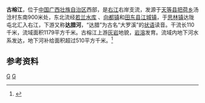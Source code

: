 {{Infobox River
  | river_name      = 古榕江
  | image_name      = 
  | image_size      = 
  | caption         = 
  | origin          = [[广西壮族自治区|广西壮族自治区]][[天等县|天等县]][[把荷乡|把荷乡]]汤淰村
  | mouth           = 广西壮族自治区[[田东县|田东县]][[思林镇|思林镇]]达陇屯[[右江_(河流)|右江]]
  | basin_countries = 广西天等县、田东县、平果县、隆安县
  | length          = 110 km
  | elevation       = 
  | mouth_elevation = 
  | discharge       = 
  | watershed       = 1179 km<sup>2</sup>
}}
'''古榕江'''，位于[[中国|中国]][[广西壮族自治区|广西壮族自治区]]西部，是[[右江_(河流)|右江]]右岸支流，发源于[[天等县|天等县]][[把荷乡|把荷乡]]汤淰村东南900米处，东北流经[[若兰水库|若兰水库]]
、[[向都镇|向都镇]]和[[田东县|田东县]][[江城镇_(田东县)|江城镇]]，于[[思林镇|思林镇]]达陇屯北汇入右江，下游又称'''达腊河'''，“达腊”为古名“大罗溪”的[[状语|状语]]读音。干流长110千米，流域面积1179平方千米。古榕江上游[[灰岩|灰岩]]地貌，[[岩溶|岩溶]]发育。流域内地下河水系发达，地下河补给面积超过510平方千米。<ref name="中国河湖大典">{{cite book zh |author=《[[中国河湖大典|中国河湖大典]]》编纂委员会 |title=《中国河湖大典·珠江卷》 |format=M|edition=1 |location=北京 |publisher=中国水利水电出版社 |date=2013年1月 |pages=138页 |id= ISBN 978-7-5170-0561-2}}</ref>

==参考资料==
{{reflist}}

[[Category:右江水系|G]]
[[Category:广西河流|G]]